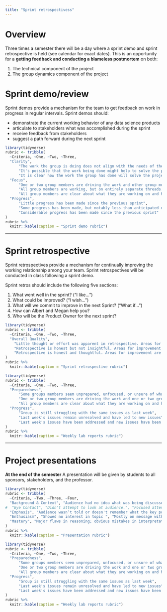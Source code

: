 ```yaml
---
title: "Sprint retrospectivess"
---
```


# Overview

Three times a semester there will be a day where a sprint demo and sprint retrospective is held (see calendar for exact dates). This is an opportunity for a **getting feedback and conducting a blameless postmortem** on both:

1.  The technical component of the project
2.  The group dynamics component of the project


# Sprint demo/review

Sprint demos provide a mechanism for the team to get feedback on work in progress in regular intervals. Sprint demos should:

-   demonstrate the current working behavior of any data science products
-   articulate to stakeholders what was accomplished during the sprint
-   receive feedback from stakeholders
-   suggest a path forward during the next sprint

```r
library(tidyverse)
rubric <- tribble(
  ~Criteria, ~One, ~Two, ~Three,
  "Clarity",
      "The work the group is doing does not align with the needs of the project sponsor",
      "It's possible that the work being done might help to solve the problem, but it's not entirely clear how the pieces will fit together.",
      "It is clear how the work the group has done will solve the project sponsor's problem",
  "Focus", 
      "One or two group members are driving the work and other group members seem unprepared, unfocused, or unsure of what they should be working on.", 
      "All group members are working, but on entirely separate threads. Group members have little understanding of each other's threads.",
      "All group members are clear about what they are working on and how it will contribute to the group's efforts as a whole",
  "Progress",
      "Little progress has been made since the previous sprint",
      "Some progress has been made, but notably less than anticipated during sprint planning.",
      "Considerable progress has been made since the previous sprint"
)
rubric %>%
  knitr::kable(caption = "Sprint demo rubric")
```



------------------------------------------------------------------------



# Sprint retrospective

Sprint retrospectives provide a mechanism for continually improving the working relationship among your team. Sprint retrospectives will be conducted in class following a sprint demo.

Sprint retros should include the following five sections:

1.  What went well in the sprint? ("I like...")
2.  What could be improved? ("I wish...")
3.  What will we commit to improve in the next Sprint? ("What if...")
4.  How can Albert and Megan help you?
5.  Who will be the Product Owner for the next sprint?

```r
library(tidyverse)
rubric <- tribble(
  ~Criteria, ~One, ~Two, ~Three,
  "Overall Quality", 
    "Little thought or effort was apparent in retrospective. Areas for improvement are impractical, vague, and/or irrelevant. Focus is on blame or shame, rather than potential improvement.", 
    "Retrospective is honest but not insightful. Areas for improvement focus on general issues with time management, rather than concrete strategies. ",
    "Retrospective is honest and thoughtful. Areas for improvement are clearly identified. Team seems committed and unified."
)
rubric %>%
  knitr::kable(caption = "Sprint retrospective rubric")
```

```r
library(tidyverse)
rubric <- tribble(
  ~Criteria, ~One, ~Two, ~Three,
  "Preparedness", 
      "Some groups members seem unprepared, unfocused, or unsure of what they should be working on", 
      "One or two group members are driving the work and one or two group members are working on loose threads", 
      "All group members are clear about what they are working on and how it will contribute to the group's efforts as a whole",
  "Progress",
      "Group is still struggling with the same issues as last week",
      "Last week's issues remain unresolved and have led to new issues",
      "Last week's issues have been addressed and new issues have been raised"
)
rubric %>%
  knitr::kable(caption = "Weekly lab reports rubric")
```

------------------------------------------------------------------------

# Project presentations

**At the end of the semester** A presentation will be given by students to all sponsors, stakeholders, and the professor.

```{=html}
<!--

Presentations should be aimed at a broader audience: think about presenting your project to the full SDS faculty, or to other SDS students. You can assume that they are knowledgeable about general statistical topics (e.g., regression), but you can not assume that they know anything about your project or your project sponsor. 

Here is some guidance:

- You will want at least one slide, probably at the very beginning, explaining who your project sponsor is, and what they do. This is a good place to include a logo, picture, and/or website link. 
- Resist the temptation to put many words on your slides. **Do not read your slides!** Slides should focus on visual cues for the audience, not a script for you to remember what to say! When you put words on slides, audience members start reading along with you and stop listening to what you are actually saying. It's also boring. 
- Be liberal with your use of pictures, data graphics, data tables, diagrams, screenshots, and even logos. These give the audience something to look at while you are talking. 
- Don't forget to have fun! The use of humorous GIFs, emojis, memes, and tweets are accepted practice in professional and academic presentations by data scientists. [Keep it clean and not too esoteric.]

For more guidance, consult [Technically Speaking](http://techspeaking.denison.edu/Technically_Speaking/Home.html).

-->
```
```r
library(tidyverse)
rubric <- tribble(
  ~Criteria, ~Two, ~Three, ~Four,
  "Background & Context", "Audience had no idea what was being discussed", "Vaguely told audience what project was about; used jargon that was not explained", "Clearly explained what project was about", 
#  "Eye Contact", "Didn't attempt to look at audience.", "Focused attention on only one part of the room", "Consistently made eye contact with audience at all times.", 
  "Emphasis", "Audience wasn’t told or doesn't remember what the key points were", "Key points were mentioned but not highlighted", "Key points were clearly enunciated", 
  "Enthusiasm", "Showed no interest in topic ", "Mostly on message with medium energy", "Conveyed strong positive feeling throughout presentation", 
  "Mastery", "Major flaws in reasoning; obvious mistakes in interpretation and/or analysis", "Knowledge seems sufficient but not sophisticated", "Impressive mastery of material"
)
rubric %>%
  knitr::kable(caption = "Presentation rubric")
```

```r
library(tidyverse)
rubric <- tribble(
  ~Criteria, ~One, ~Two, ~Three,
  "Preparedness", 
      "Some groups members seem unprepared, unfocused, or unsure of what they should be working on", 
      "One or two group members are driving the work and one or two group members are working on loose threads", 
      "All group members are clear about what they are working on and how it will contribute to the group's efforts as a whole",
  "Progress",
      "Group is still struggling with the same issues as last week",
      "Last week's issues remain unresolved and have led to new issues",
      "Last week's issues have been addressed and new issues have been raised"
)
rubric %>%
  knitr::kable(caption = "Weekly lab reports rubric")
```
